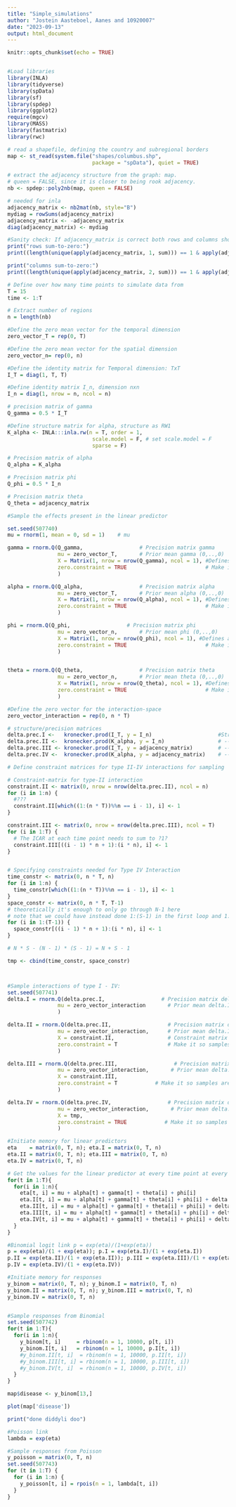 ```yaml
---
title: "Simple_simulations"
author: "Jostein Aasteboel, Aanes and 10920007"
date: "2023-09-13"
output: html_document
---
```


```r
knitr::opts_chunk$set(echo = TRUE)


#Load libraries
library(INLA)
library(tidyverse)
library(spData)
library(sf)
library(spdep)
library(ggplot2)
require(mgcv)
library(MASS)
library(fastmatrix)
library(rwc)
```

```r
# read a shapefile, defining the country and subregional borders
map <- st_read(system.file("shapes/columbus.shp",
                           package = "spData"), quiet = TRUE)

# extract the adjacency structure from the graph: map.
# queen = FALSE, since it is closer to being rook adjacency.
nb <- spdep::poly2nb(map, queen = FALSE)

# needed for inla
adjacency_matrix <- nb2mat(nb, style="B")
mydiag = rowSums(adjacency_matrix)
adjacency_matrix <- -adjacency_matrix
diag(adjacency_matrix) <- mydiag

#Sanity check: If adjacency_matrix is correct both rows and columns should all sum-to-zero
print("rows sum-to-zero:")
print((length(unique(apply(adjacency_matrix, 1, sum))) == 1 & apply(adjacency_matrix, 1, sum)[1] == 0))

print("columns sum-to-zero:")
print((length(unique(apply(adjacency_matrix, 2, sum))) == 1 & apply(adjacency_matrix, 2, sum)[1] == 0))
```

```r
# Define over how many time points to simulate data from 
T = 15
time <- 1:T

# Extract number of regions
n = length(nb)

#Define the zero mean vector for the temporal dimension
zero_vector_T = rep(0, T)

#Define the zero mean vector for the spatial dimension
zero_vector_n= rep(0, n)

#Define the identity matrix for Temporal dimension: TxT
I_T = diag(1, T, T)

#Define identity matrix I_n, dimension nxn
I_n = diag(1, nrow = n, ncol = n)
```

```r
# precision matrix of gamma
Q_gamma = 0.5 * I_T

#Define structure matrix for alpha, structure as RW1
K_alpha <- INLA:::inla.rw(n = T, order = 1, 
                           scale.model = F, # set scale.model = F
                           sparse = F)

# Precision matrix of alpha
Q_alpha = K_alpha

# Precision matrix phi
Q_phi = 0.5 * I_n

# Precision matrix theta
Q_theta = adjacency_matrix

```


```r
#Sample the effects present in the linear predictor

set.seed(507740)
mu = rnorm(1, mean = 0, sd = 1)    # mu

gamma = rnorm.Q(Q_gamma,                  # Precision matrix gamma
                mu = zero_vector_T,       # Prior mean gamma (0,..,0)
                X = Matrix(1, nrow = nrow(Q_gamma), ncol = 1), #Defines a vector which samples are orthogonal too
                zero.constraint = TRUE                         # Make it so samples are orthogonal to (1,...,1)
                ) 

alpha = rnorm.Q(Q_alpha,                  # Precision matrix alpha
                mu = zero_vector_T,       # Prior mean alpha (0,..,0)
                X = Matrix(1, nrow = nrow(Q_alpha), ncol = 1), #Defines a vector which samples are orthogonal too
                zero.constraint = TRUE                         # Make it so samples are orthogonal to (1,...,1)
                ) 

phi = rnorm.Q(Q_phi,                  # Precision matrix phi
                mu = zero_vector_n,       # Prior mean phi (0,..,0)
                X = Matrix(1, nrow = nrow(Q_phi), ncol = 1), #Defines a vector which samples are orthogonal too
                zero.constraint = TRUE                         # Make it so samples are orthogonal to (1,...,1)
                ) 


theta = rnorm.Q(Q_theta,                  # Precision matrix theta
                mu = zero_vector_n,       # Prior mean theta (0,..,0)
                X = Matrix(1, nrow = nrow(Q_theta), ncol = 1), #Defines a vector which samples are orthogonal too
                zero.constraint = TRUE                         # Make it so samples are orthogonal to (1,...,1)
                )
```

```r
#Define the zero vector for the interaction-space
zero_vector_interaction = rep(0, n * T)

# structure/precision matrices
delta.prec.I <-   kronecker.prod(I_T, y = I_n)                     #Structure matrix, here used as precision
delta.prec.II <-  kronecker.prod(K_alpha, y = I_n)                 # --||--
delta.prec.III <- kronecker.prod(I_T, y = adjacency_matrix)        # --||--
delta.prec.IV <-  kronecker.prod(K_alpha, y = adjacency_matrix)    # --||--

# Define constraint matrices for type II-IV interactions for sampling

# Constraint-matrix for type-II interaction
constraint.II <- matrix(0, nrow = nrow(delta.prec.II), ncol = n)
for (i in 1:n) { 
  #???
  constraint.II[which((1:(n * T))%%n == i - 1), i] <- 1
}

constraint.III <- matrix(0, nrow = nrow(delta.prec.III), ncol = T)
for (i in 1:T) {
  # The ICAR at each time point needs to sum to ?1?
  constraint.III[((i - 1) * n + 1):(i * n), i] <- 1
}


# Specifying constraints needed for Type IV Interaction
time_constr <- matrix(0, n * T, n)
for (i in 1:n) {
  time_constr[which((1:(n * T))%%n == i - 1), i] <- 1
}
space_constr <- matrix(0, n * T, T-1)
# theoretically it's enough to only go through N-1 here
# note that we could have instead done 1:(S-1) in the first loop and 1:N in the second
for (i in 1:(T-1)) { 
  space_constr[((i - 1) * n + 1):(i * n), i] <- 1
}

# N * S - (N - 1) * (S - 1) = N + S - 1

tmp <- cbind(time_constr, space_constr) 



#Sample interactions of type I - IV:
set.seed(507741)
delta.I = rnorm.Q(delta.prec.I,                  # Precision matrix delta.I
                mu = zero_vector_interaction       # Prior mean delta.I (0,..,0)
                )                                  

delta.II = rnorm.Q(delta.prec.II,                  # Precision matrix delta.II
                mu = zero_vector_interaction,      # Prior mean delta.II (0,..,0)
                X = constraint.II,                 # Constraint matrix samples are orthogonal to
                zero.constraint = T                # Make it so samples are orthogonal to constraint.II
                )

delta.III = rnorm.Q(delta.prec.III,                  # Precision matrix delta.III
                mu = zero_vector_interaction,       # Prior mean delta.III (0,..,0)
                X = constraint.III, 
                zero.constraint = T            # Make it so samples are orthogonal to (1,...,1)
                )

delta.IV = rnorm.Q(delta.prec.IV,                  # Precision matrix delta.IV
                mu = zero_vector_interaction,       # Prior mean delta.IV (0,..,0)
                X = tmp, 
                zero.constraint = TRUE            # Make it so samples are orthogonal to (1,...,1)
                )
```


```r
#Initiate memory for linear predictors
eta    = matrix(0, T, n); eta.I = matrix(0, T, n)
eta.II = matrix(0, T, n); eta.III = matrix(0, T, n)
eta.IV = matrix(0, T, n)

# Get the values for the linear predictor at every time point at every area 
for(t in 1:T){
  for(i in 1:n){
    eta[t, i] = mu + alpha[t] + gamma[t] + theta[i] + phi[i]
    eta.I[t, i] = mu + alpha[t] + gamma[t] + theta[i] + phi[i] + delta.I[t * i]
    eta.II[t, i] = mu + alpha[t] + gamma[t] + theta[i] + phi[i] + delta.II[t * i]
    eta.III[t, i] = mu + alpha[t] + gamma[t] + theta[i] + phi[i] + delta.III[t * i]
    eta.IV[t, i] = mu + alpha[t] + gamma[t] + theta[i] + phi[i] + delta.IV[t * i]
  }
}
```

```r
#Binomial logit link p = exp(eta)/(1+exp(eta))
p = exp(eta)/(1 + exp(eta)); p.I = exp(eta.I)/(1 + exp(eta.I))
p.II = exp(eta.II)/(1 + exp(eta.II)); p.III = exp(eta.III)/(1 + exp(eta.III))
p.IV = exp(eta.IV)/(1 + exp(eta.IV))

#Initiate memory for responses
y_binom = matrix(0, T, n); y_binom.I = matrix(0, T, n)
y_binom.II = matrix(0, T, n); y_binom.III = matrix(0, T, n)
y_binom.IV = matrix(0, T, n)


#Sample responses from Binomial
set.seed(507742)
for(t in 1:T){
  for(i in 1:n){
    y_binom[t, i]     = rbinom(n = 1, 10000, p[t, i])
    y_binom.I[t, i]   = rbinom(n = 1, 10000, p.I[t, i])
    #y_binom.II[t, i]  = rbinom(n = 1, 10000, p.II[t, i])
    #y_binom.III[t, i] = rbinom(n = 1, 10000, p.III[t, i])
    #y_binom.IV[t, i]  = rbinom(n = 1, 10000, p.IV[t, i])
  }
}

```

```r
map$disease <- y_binom[13,]

plot(map['disease'])
```

```r
print("done diddyli doo")
```

```r
#Poisson link
lambda = exp(eta)

#Sample responses from Poisson
y_poisson = matrix(0, T, n)
set.seed(507743)
for (t in 1:T) {
  for (i in 1:n) {
    y_poisson[t, i] = rpois(n = 1, lambda[t, i])
  }
}
```

```r

```

```r

```

```r

```

```r

```

```r

```

```r

```

```r

```

```r

```


```r

```

```r

```

```r

```

```r

```

```r

```

```r

```

```r

```

```r

```

```r

```

```r

```

```r

```

```r

```

```r

```

```r

```

```r

```

```r

```